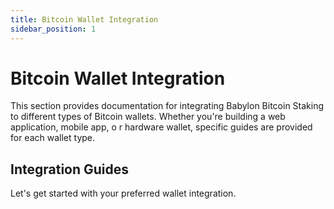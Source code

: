 ```yaml
---
title: Bitcoin Wallet Integration
sidebar_position: 1
---
```


# Bitcoin Wallet Integration

This section provides documentation for integrating Babylon Bitcoin Staking to different 
types of Bitcoin wallets. Whether you're building a web application, mobile app, o
r hardware wallet, specific guides are provided for each wallet type.

## Integration Guides


<DocCardList />

Let's get started with your preferred wallet integration.

